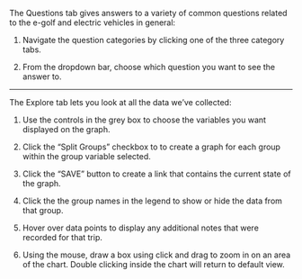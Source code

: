 The Questions tab gives answers to a variety of common questions related to the e-golf and electric vehicles in general:

1. Navigate the question categories by clicking one of the three category tabs.

2. From the dropdown bar, choose which question you want to see the answer to.

***

The Explore tab lets you look at all the data we've collected:

1. Use the controls in the grey box to choose the variables you want displayed on the graph.

3. Click the "Split Groups" checkbox to to create a graph for each group within the group variable selected.

5. Click the "SAVE" button to create a link that contains the current state of the graph.

6. Click the the group names in the legend to show or hide the data from that group.

7. Hover over data points to display any additional notes that were recorded for that trip.

7. Using the mouse, draw a box using click and drag to zoom in on an area of the chart. Double clicking inside the chart will return to default view.



